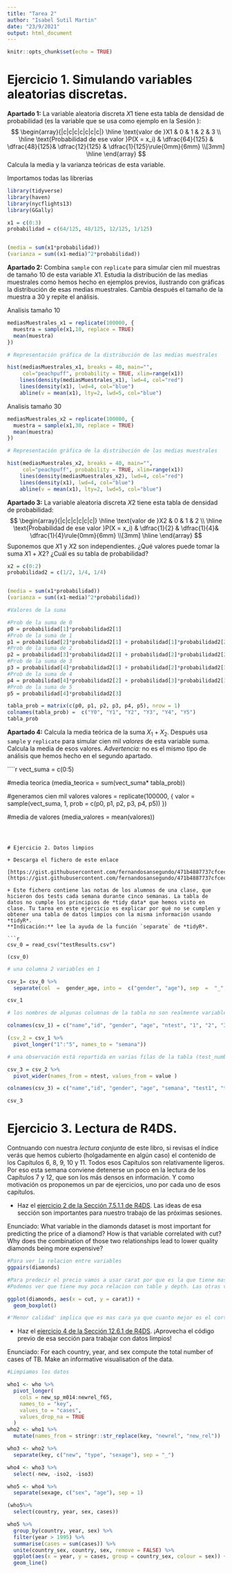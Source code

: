 ```yaml
---
title: "Tarea 2"
author: "Isabel Sutil Martin"
date: "23/9/2021"
output: html_document
---
```


```r
knitr::opts_chunk$set(echo = TRUE)
```

# Ejercicio 1. Simulando variables aleatorias discretas.

**Apartado 1:** La variable aleatoria discreta $X1$ tiene esta tabla de densidad de probabilidad (es la variable que se usa como ejemplo en la Sesión ):
$$
\begin{array}{|c|c|c|c|c|c|c|}
\hline
\text{valor de }X1 & 0 & 1 & 2 & 3 \\
\hline
\text{Probabilidad de ese valor }P(X = x_i) & \dfrac{64}{125} &
\dfrac{48}{125}& \dfrac{12}{125} & \dfrac{1}{125}\rule{0mm}{6mm} \\[3mm]
\hline
\end{array}
$$
Calcula la media y la varianza teóricas de esta variable.

Importamos todas las librerias

```r
library(tidyverse)
library(haven)
library(nycflights13)
library(GGally)
```

```r

x1 = c(0:3)
probabilidad = c(64/125, 48/125, 12/125, 1/125)


(media = sum(x1*probabilidad))
(varianza = sum((x1-media)^2*probabilidad))

```

**Apartado 2:**  Combina `sample` con `replicate` para simular cien mil muestras de tamaño 10 de esta variable $X1$. Estudia la distribución de las medias muestrales como hemos hecho en ejemplos previos, ilustrando con gráficas la distribución de esas medias muestrales. Cambia después el tamaño de la muestra a 30 y repite el análisis.

Analisis tamaño 10 

```r

mediasMuestrales_x1 = replicate(100000, {
  muestra = sample(x1,10, replace = TRUE)
  mean(muestra)
})

# Representación gráfica de la distribución de las medias muestrales

hist(mediasMuestrales_x1, breaks = 40, main="", 
     col="peachpuff", probability = TRUE, xlim=range(x1))
    lines(density(mediasMuestrales_x1), lwd=4, col="red")
    lines(density(x1), lwd=4, col="blue")
    abline(v = mean(x1), lty=2, lwd=5, col="blue")
```

Analisis tamaño 30 

```r

mediasMuestrales_x2 = replicate(100000, {
  muestra = sample(x1,30, replace = TRUE)
  mean(muestra)
})

# Representación gráfica de la distribución de las medias muestrales

hist(mediasMuestrales_x2, breaks = 40, main="", 
     col="peachpuff", probability = TRUE, xlim=range(x1))
    lines(density(mediasMuestrales_x2), lwd=4, col="red")
    lines(density(x1), lwd=4, col="blue")
    abline(v = mean(x1), lty=2, lwd=5, col="blue")
```

**Apartado 3:** La variable aleatoria discreta $X2$ tiene esta tabla de densidad de probabilidad:
$$
\begin{array}{|c|c|c|c|c|c|}
\hline
\text{valor de }X2 & 0 & 1 & 2 \\
\hline
\text{Probabilidad de ese valor }P(X = x_i) & \dfrac{1}{2} &
\dfrac{1}{4}&  \dfrac{1}{4}\rule{0mm}{6mm} \\[3mm]
\hline
\end{array}
$$
Suponemos que $X1$ y $X2$ son independientes. ¿Qué valores puede tomar la suma $X1 + X2$? ¿Cuál es su tabla de probabilidad?

```r

x2 = c(0:2)
probabilidad2 = c(1/2, 1/4, 1/4)


(media = sum(x1*probabilidad))
(varianza = sum((x1-media)^2*probabilidad))

#Valores de la suma

#Prob de la suma de 0
p0 = probabilidad[1]*probabilidad2[1]
#Prob de la suma de 1
p1 = probabilidad[2]*probabilidad2[1] + probabilidad[1]*probabilidad2[2]
#Prob de la suma de 2
p2 = probabilidad[3]*probabilidad2[1] + probabilidad[2]*probabilidad2[2] + probabilidad[1]*probabilidad2[3]
#Prob de la suma de 3
p3 = probabilidad[4]*probabilidad2[1] + probabilidad[2]*probabilidad2[3] + probabilidad[3]*probabilidad2[2]
#Prob de la suma de 4
p4 = probabilidad[4]*probabilidad2[2] + probabilidad[3]*probabilidad2[3]
#Prob de la suma de 5
p5 = probabilidad[4]*probabilidad2[3]

tabla_prob = matrix(c(p0, p1, p2, p3, p4, p5), nrow = 1)
colnames(tabla_prob) =  c("Y0", "Y1", "Y2", "Y3", "Y4", "Y5")
tabla_prob

```

**Apartado 4:** Calcula la media teórica de la suma $X_1 + X_2$. Después usa `sample` y `replicate` para simular cien mil *valores* de esta variable suma. Calcula la media de esos valores. *Advertencia:* no es el mismo tipo de análisis que hemos hecho en el segundo apartado. 

````r
vect_suma = c(0:5)

#media teorica
(media_teorica = sum(vect_suma* tabla_prob))

#generamos cien mil valores
valores = replicate(100000, {
  valor = sample(vect_suma, 1, prob = c(p0, p1, p2, p3, p4, p5))
})

#media de valores
(media_valores = mean(valores))
```



# Ejercicio 2. Datos limpios

+ Descarga el fichero de este enlace  

[https://gist.githubusercontent.com/fernandosansegundo/471b4887737cfcec7e9cf28631f2e21e/raw/b3944599d02df494f5903740db5acac9da35bc6f/testResults.csv](https://gist.githubusercontent.com/fernandosansegundo/471b4887737cfcec7e9cf28631f2e21e/raw/b3944599d02df494f5903740db5acac9da35bc6f/testResults.csv) 

+ Este fichero contiene las notas de los alumnos de una clase, que hicieron dos tests cada semana durante cinco semanas. La tabla de datos no cumple los principios de *tidy data* que hemos visto en clase. Tu tarea en este ejercicio es explicar por qué no se cumplen y obtener una tabla de datos limpios con la misma información usando *tidyR*.  
**Indicación:** lee la ayuda de la función `separate` de *tidyR*.

```r
csv_0 = read_csv("testResults.csv")

(csv_0)
```

```r
# una columna 2 variables en 1

csv_1= csv_0 %>%
  separate(col  =  gender_age, into =  c("gender", "age"), sep  =  "_", convert = TRUE)

csv_1

```



```r
# los nombres de algunas columnas de la tabla no son realmente variables, sino valores de una variable

colnames(csv_1) = c("name","id", "gender", "age", "ntest", "1", "2", "3", "4", "5")

(csv_2 = csv_1 %>%
  pivot_longer("1":"5", names_to = "semana"))

```





```r
# una observación está repartida en varias filas de la tabla (test_number)

csv_3 = csv_2 %>%
  pivot_wider(names_from = ntest, values_from = value )

colnames(csv_3) = c("name","id", "gender", "age", "semana", "test1", "test2")

csv_3
```

# Ejercicio 3. Lectura de R4DS.

Contnuando con nuestra *lectura conjunta* de este libro, si revisas el índice verás que hemos cubierto (holgadamente en algún caso) el contenido de los Capítulos 6, 8, 9, 10 y 11. Todos esos Capítulos son relativamente ligeros.  Por eso esta semana conviene detenerse un poco en la lectura de los Capítulos 7 y 12, que son los más densos en información. Y como motivación os proponemos un par de ejercicios, uno por cada uno de esos capítulos. 

+ Haz el [ejercicio 2 de la Sección 7.5.1.1 de R4DS](https://r4ds.had.co.nz/exploratory-data-analysis.html#exercises-17). Las ideas de esa sección son importantes para nuestro trabajo de las próximas sesiones.


Enunciado:
What variable in the diamonds dataset is most important for predicting the price of a diamond? How is that variable correlated with cut? Why does the combination of those two relationships lead to lower quality diamonds being more expensive?

```r
#Para ver la relacion entre variables
ggpairs(diamonds)

#Para predecir el precio vamos a usar carat por que es la que tiene mas correlacion (0.922). 
#Podemos ver que tiene muy poca relacion con table y depth. Las otras variables con las que se correlacion son x, y, z (involucradas en el peso)

ggplot(diamonds, aes(x = cut, y = carat)) +
  geom_boxplot()

#'Menor calidad' implica que es mas cara ya que cuanto mejor es el corte del diamante menos quilates tiene. 

```



+ Haz el [ejercicio 4 de la Sección 12.6.1 de R4DS](https://r4ds.had.co.nz/tidy-data.html#exercises-27). ¡Aprovecha el código previo de esa sección para trabajar con datos limpios!


Enunciado:
For each country, year, and sex compute the total number of cases of TB. Make an informative visualisation of the data.

```r
#Limpiamos los datos

who1 <- who %>% 
  pivot_longer(
    cols = new_sp_m014:newrel_f65, 
    names_to = "key", 
    values_to = "cases", 
    values_drop_na = TRUE
  )
who2 <- who1 %>% 
  mutate(names_from = stringr::str_replace(key, "newrel", "new_rel"))

who3 <- who2 %>% 
  separate(key, c("new", "type", "sexage"), sep = "_")

who4 <- who3 %>% 
  select(-new, -iso2, -iso3)

who5 <- who4 %>% 
  separate(sexage, c("sex", "age"), sep = 1)

```

```r

(who5%>%
  select(country, year, sex, cases))

who5 %>%
  group_by(country, year, sex) %>%
  filter(year > 1995) %>%
  summarise(cases = sum(cases)) %>%
  unite(country_sex, country, sex, remove = FALSE) %>%
  ggplot(aes(x = year, y = cases, group = country_sex, colour = sex)) +
  geom_line()

```





